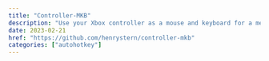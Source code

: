 ```yaml
---
title: "Controller-MKB"
description: "Use your Xbox controller as a mouse and keyboard for a media PC"
date: 2023-02-21
href: "https://github.com/henrystern/controller-mkb"
categories: ["autohotkey"]
---
```

